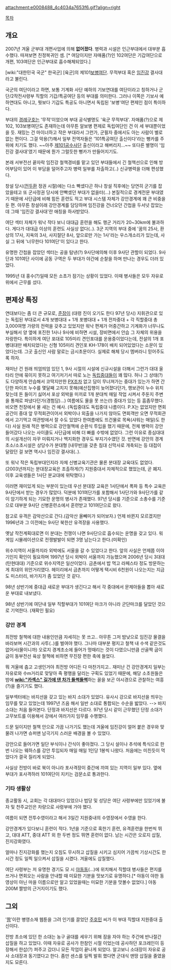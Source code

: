attachment:e0008488_4c4034a7653f6.gif?align=right

[[목차]]

== 개요 ==
2007년 겨울 군부대 개편사업에 의해 '''없어졌다'''. 병력과 시설은 인근부대에서 대부분 흡수했다. 따져보면 친정복귀인 셈. [* 여담이지만 자매품(?)인 102여단은 기갑여단으로 개편, 103여단은 인근부대로 흡수해체되었다.]

[wiki:"대한민국 국군" 한국군] [육군]의 제101[[보병]]여단. 무적부대 혹은 [[임진강]] 결사대라고 불린다.

국군의 여단이라고 하면, 보통 기계화 사단 예하의 기보연대를 여단이라고 칭하거나 군단/2작전사령부 직할의 기갑/특공여단 등의 부대를 의미한다. 그러나 이쪽은 기보사 예하연대도 아니고, 뭣보다 기갑도 특공도 아니면서 독립된 '보병'여단 편제인 점이 특이하다.

부대의 [[경례구호]]는 '무적'이었으며 부대 공식별명도 '육군 무적부대'. 자매품(?)으로 제102, 103보병여단도 존재하는데 아무튼 알보병 편제로 독립여단인 건 이 세 부대뿐이었을 듯. 재밌는 건 마이너하고 작은 부대라서 그런가, 군필자 중에서도 아는 사람이 별로 없는 편이다. 그걸 악용(?)해서 일부 전역자들은 '101특공여단 출신이다'라는 뻥카를 주위에 치기도 했다. ~~아주 [[제101공수사단]] 출신이라고 해버리지...~~ 또다른 별명이 '임진강 결사대'였기 때문에 뭔가 그럴듯한 뻥카가 만들어지기도.

본래 서부전선 끝자락 임진강 철책경비를 맡고 있던 부대들에서 긴 철책선으로 인해 방어부담이 있어 이 부담을 덜어주고자 병력 일부를 차출하고(..) 신규병력을 더해 편성했다. 

창설 당시([[전두환]] 정권 시절)에는 다소 빡셌다곤 하나 창설 직후에는 당연히 군기를 잡았을테고 또 군사정권 당시에 안빡셌던 부대가 없을터(...) 본질적으로 경계전문 부대였기 때문에 사단급에 비해 힘든 훈련도 적고 부대 시스템 자체가 강안경계에 꽤 큰 비중을 둔 편. 아무튼 창설이래 강안경계를 담당하며 임진강을 건너오던 간첩을 두서넛 잡았는데 그때 '임진강 결사대'란 애칭을 하사받았다.

여단 섹터 자체가 워낙 작다 보니 대대급 훈련을 해도 행군 거리가 20~30km에 불과하다. 게다가 대대급 이상의 훈련도 사실상 없다(..). 3군 지역의 부대 중에 '꿈의 25사, 환상의 17사, 지옥의 3사, 사지절단 8사, 앞으로만 가는 1사'라는 우스개소리가 있는데, 사실 그 뒤에 '너무한다 101여단'이 있다고 한다.

유명한 간첩을 잡았던 섹터는 공을 탐낸(?) 9사단에의해 이후 9사단 관할이 되었다. 9사단과 101여단 사이에 공동 구역은 두 부대가 야간에 순찰을 하며 만나는 경우도 더러 있었다.

1995년 대 홍수(?)일때 모든 소초가 잠기는 상황이 있었다. 이때 병사들은 모두 자유로 위에서 근무를 섰다.
== 편제상 특징 ==
연대보다는 좀 더 큰 규모로, [[준장]]이 (대령 진이 오기도 한다 97년 당시) 지휘관으로 있는 독립된 부대로서 4개 보병대대 + 1개 포병대대 + 1개 전차중대 + 각 직할중대 총 3,000여명 가량의 전력을 갖추고 있었지만 워낙 편제가 어중간하고 기계화가 너무나도 부실해서 양 옆에 포진한 1사나 9사에 비하면 시설, 장비면에서 안습 그 자체의 위용을 자랑한다. 특이하게 여단 포대로 105미리 견인포대를 운용중이었다는데, 전설의 1개 포병대대만 배치되었다는 신형 105미리 견인포 KH-178이 배치 되어있었다는 소문이 있었다는데. 그곳 출신인 사람 말로는 금시초문이다. 실제로 해체 당시 멤버라니 믿어주도록 하자.

재미난 건 원래 띄엄띄엄 있던 1, 9사 시절의 시설에 신규시설을 더해서 그런가 대대 울타리 안에 묶이지 못하고 여기저기서 따로 노는 [[독립중대]]들이 꽤 많다. 허나 그 상태(?)도 다양하게 안습해서 코딱지만한 [[PX]]조차 없고 담이 무너져가는 중대가 있는가 하면 간단한 파이프 누수를 몇달째 고치지 못해(예산집행이 늦어졌다던가, 행보관이 누수 위치 찾는데 돈 들이기 싫어서 포상 외박을 미끼로 1개 분대씩 매일 작업 시켜서 주둔지 주변을 통채로 파냈다던가(경험담)...) 여름에도 물을 못 쓰는(!) 중대가 있는 등 흠좀무했다. 비오면 천장에서 물 새는 건 예사.
(독립중대도  독립중대  나름이다. 
P.X는  없었지만  면회공간이  중대  앞  무적회관이어서 외박이나  외출을  나가지  않아도  면회객만 오면
무적회관에서  고기먹고 여관방에서  잘  수도  있었다 한여름에도 뜨건물로  목욕(샤워는 매일)도 한다)
사실 원래 적은 병력으로 강안철책에 순환식 투입을 했기 때문에, 전체 병력이 강안 들어갔다 나오는 사이클도 사단급에 비해 더 빠를 수밖에 없었다. 그런 이유로 종심대대의 시설개선이 자꾸 미뤄지거나 백지화한 경우도 부지기수였던 것. 반면에 강안의 경계초소/소초시설은 상당수가 분대형 [내무반]을 갖춘 침대 신막사로 개축되는 등 대접이 달랐던 걸 보면 역시나 임진강 결사대(..).


또 워낙 작은 독립부대인지라 자체 신병교육기관은 물론 분대장 교육대도 없었다.(2003년까지는 분대장교육은 조촐하게(?) 지원중대서 자체적으로 했었는데, 곧 폐지. 이후 교육생들은 1사단 분교대에 위탁했다.)

이러면 재미있게 되는 부분이 있는데 우선 분대장 교육은 1사단에서 폭파 등 특수 교육은 9사단에서 받는 경우가 많았다. 덕분에 101여단가를 포함해서 1사단가와 9사단가를 같이 암기하게 되는 기묘한 운명의 병사가 존재했다.
97년 당시를 기준으로 소총수를 기준으로 대부분 9사단 신병훈련소에서 훈련받고 101여단으로 왔다. 

참고로 유격은 감악산으로 간다.(감악산 올빼미가 되어보자.)
언제 바뀐지 모르겠지만 1996년과 그 이전에는 9사단 북한산 유격장을 사용했다. 

옛날 작전계획대로면 이 분대는 전쟁이 나면 9사단으로 흡수되는 운명을 갖고 있다. 워게임 시뮬레이션으로 전쟁발발이 되면 3명 남는다고 한다.(미확인)

위수지역이 서울까지라 외박에도 서울을 갈 수 있었다고 한다. 앞의 사실은 언제쯤 이야기인지 확인이 필요하며 1997년 당시 외박이 서울까지 가능했으며  2006년 당시 3대대(탄현대대) 기준으로 위수지역은 일산이었다. 금촌에서 밥 먹고 라페스타 정도 방문하는 게 최대의 위안거리였다. 헤이리에서 금촌까지 어떻게 택시비 6천원이 나오는지는 지금도 미스터리, 바가지가 좀 있었던 것 같다.  

98년 상반기에 중대급 새로운 부대가 생긴다고 해서 각 중대에서 문제아들을 뽑아 새로운 부대로 내보냈다.

98년 상반기에 여단내 일부 직할부대가 101여단 마크가 아니라 군단마크를 달았던 것으로 기억한다. (재확인 필요)
=== 강안 경계 ===
최전방 철책에 대한 내용인만큼 자세히는 못 쓰고.. 아무튼 그저 밤낮으로 임진강 물결을 바라보며 시간과의 사투(..)를 벌여야 했다. 그나마 대부분 평지고 철책 내 수색 같은것도 없어서(물이니까) 오로지 경계초소에 들어가 멍때리는 것이 다였으니만큼 산골짝 굽이굽이 동부전선 육상 철책에 비하면 무진장 편한 축에 들었다.

뭐 겨울에 춥고 고생인거야 최전방 어디든 다 마찬가지고.. 재미난 건 강안경계지 일부는 자유로와 수m거리로 맞닿아 죽 평행을 달리는 구획도 있었기 때문에, 해당 소초원들은 밤에 '''[[wiki:"카섹스" 길가에 댄 차가 들썩들썩]]'''하는 꼴을 보곤 야시경으로 관찰하는 여흥(?)을 즐기기도 했다.

일부섹터에는 바지선을 갖고 있는 바지 소대가 있었다. 유사시 강으로 바지선을 띄우는 임무를 맞고 있었는데 1997년 즈음 해서 일반 소대로 통합되는 수순을 밟았다.
--> 바지소대는 처음 들어본다. 단정과 바지선은 다르다. 
97년 당시 같이 근무했던 단정 소대가 고무보트를 이용해서 강에서 여러가지 임무를 수행했다. 

드문 일이지만 철책 안으로 가끔 나가기도 했는데 겨울에 임진강이 얼어 붙은 경우와 맞물려 나가면 슈퍼맨 남극기지 스러운 배경을 볼 수 있었다.

강안으로 들어가면 일단 부식이나 간식이 좋아졌다. 
그 당시 설이나 추석에 특식으로 한 번 나오는 웨하스를 강안 투입되자 매일 매일 1인당 1봉씩 나왔다.
처음에는 미친듯이 먹었다가 결국 질리게 되었다. 

사실상 전방이 바로 북이 아니라 포사격장이 중간에 끼여 있는 지역이 일부 있다.
옆에 부대가 포사격하러 101여단이 지키는 검문소로 통과한다. 
=== 기타 생활상 ===
종교활동 시, 교회는 각 대대마다 있었으나 법당 및 성당은 여단 사령부에만 있었기에 불자 및 천주교인은 차량으로 사령부에 가야 했다.

여름이 되면 전투수영이라고 해서 3일간 지원중내의 수영장에서 수영을 한다. 

강안경계가 있다보니 훈련이 적다. 
1년을 기준으로 혹한기 훈련, 유격훈련을 한번씩 뛰고,  대대 ATT, 중대 ATT 외 한 두번 정도 뛰면 훈련이 없다. 
남는 시간은 오로지 삽질, 진지강화였다.

얼마나 진지강화를 했는지 오침도 무시하고 삽질을 시키고 
심지어 가끔씩 기상시간도 한 시간 정도 일찍 일으켜서 삽질을 시켰다. 겨울에도 삽질했다. 

여단 사령부는 저 유명한 경기도 모 시 [[야동]]동(…)에 위치해서 직할대 병사들은 편지를 쓰거나 면회오는 사람을 안내할 때 미묘한 기분을 맛보기로 유명하다.[* 야동이 야한 동영상이 아닌 마을 이름으로만 알고 있었을때는 미묘한 기분을 맛볼수 없었다.] 야동 200M 짤방의 근거지이기도 했다.

== 그외 ==

'[[짬]]'이란 병영소재 웹툰을 그려 인기를 끌었던 [[주호민]] 씨가 이 부대 직할대 지원중대 출신이다.


전방 초소에 있던 한 소대는 농구 골대를 세우기 위해 잠을 자야 하는 주간에 반나절간 삽질을 하고 있었다. 이때 자유로 공사가 한참인 시절 이었는데 공사하던 포크레인이 등장해서 한삽(?) 퍼주고 갔더니 모든 작업이 끝나게 되었다. 알고보니 소대장이 자유로 공사 소대장과 동기였다고 한다. 좀만 센스를 일찍 발휘 했다면 군대식 맨땅 삽질을 줄였을지도 모른다.
